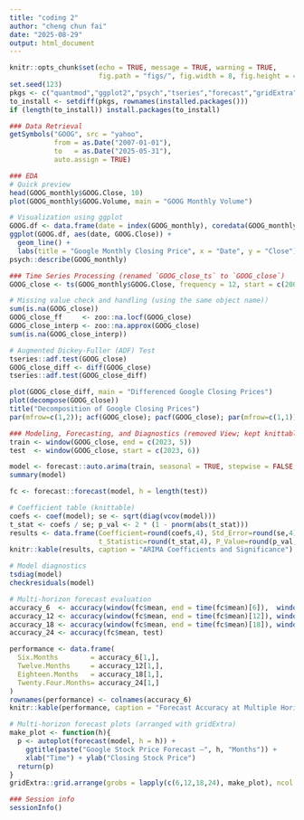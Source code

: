```yaml
---
title: "coding 2"
author: "cheng chun fai"
date: "2025-08-29"
output: html_document
---
```


```r
knitr::opts_chunk$set(echo = TRUE, message = TRUE, warning = TRUE,
                      fig.path = "figs/", fig.width = 8, fig.height = 4, dpi = 300)
set.seed(123)
pkgs <- c("quantmod","ggplot2","psych","tseries","forecast","gridExtra","zoo")
to_install <- setdiff(pkgs, rownames(installed.packages()))
if (length(to_install)) install.packages(to_install)
```

```r
### Data Retrieval
getSymbols("GOOG", src = "yahoo",
           from = as.Date("2007-01-01"),
           to   = as.Date("2025-05-31"),
           auto.assign = TRUE)
```

```r

### EDA
# Quick preview
head(GOOG_monthly$GOOG.Close, 10)
plot(GOOG_monthly$GOOG.Volume, main = "GOOG Monthly Volume")

# Visualization using ggplot
GOOG.df <- data.frame(date = index(GOOG_monthly), coredata(GOOG_monthly))
ggplot(GOOG.df, aes(date, GOOG.Close)) +
  geom_line() +
  labs(title = "Google Monthly Closing Price", x = "Date", y = "Close")
psych::describe(GOOG_monthly)

```

```r

### Time Series Processing (renamed `GOOG_close_ts` to `GOOG_close`)
GOOG_close <- ts(GOOG_monthly$GOOG.Close, frequency = 12, start = c(2007, 1))

# Missing value check and handling (using the same object name)）
sum(is.na(GOOG_close))
GOOG_close_ff     <- zoo::na.locf(GOOG_close)
GOOG_close_interp <- zoo::na.approx(GOOG_close)
sum(is.na(GOOG_close_interp))

# Augmented Dickey-Fuller (ADF) Test
tseries::adf.test(GOOG_close)
GOOG_close_diff <- diff(GOOG_close)
tseries::adf.test(GOOG_close_diff)

plot(GOOG_close_diff, main = "Differenced Google Closing Prices")
plot(decompose(GOOG_close))
title("Decomposition of Google Closing Prices")
par(mfrow=c(1,2)); acf(GOOG_close); pacf(GOOG_close); par(mfrow=c(1,1))

```

```r

### Modeling, Forecasting, and Diagnostics (removed View; kept knittable tables)
train <- window(GOOG_close, end = c(2023, 5))
test  <- window(GOOG_close, start = c(2023, 6))

model <- forecast::auto.arima(train, seasonal = TRUE, stepwise = FALSE, approximation = FALSE)
summary(model)

fc <- forecast::forecast(model, h = length(test))

# Coefficient table (knittable)
coefs <- coef(model); se <- sqrt(diag(vcov(model)))
t_stat <- coefs / se; p_val <- 2 * (1 - pnorm(abs(t_stat)))
results <- data.frame(Coefficient=round(coefs,4), Std_Error=round(se,4),
                      t_Statistic=round(t_stat,4), P_Value=round(p_val,4))
knitr::kable(results, caption = "ARIMA Coefficients and Significance")

# Model diagnostics
tsdiag(model)
checkresiduals(model)

# Multi-horizon forecast evaluation
accuracy_6  <- accuracy(window(fc$mean, end = time(fc$mean)[6]),  window(test, end = time(test)[6]))
accuracy_12 <- accuracy(window(fc$mean, end = time(fc$mean)[12]), window(test, end = time(test)[12]))
accuracy_18 <- accuracy(window(fc$mean, end = time(fc$mean)[18]), window(test, end = time(test)[18]))
accuracy_24 <- accuracy(fc$mean, test)

performance <- data.frame(
  Six.Months        = accuracy_6[1,],
  Twelve.Months     = accuracy_12[1,],
  Eighteen.Months   = accuracy_18[1,],
  Twenty.Four.Months= accuracy_24[1,]
)
rownames(performance) <- colnames(accuracy_6)
knitr::kable(performance, caption = "Forecast Accuracy at Multiple Horizons")

# Multi-horizon forecast plots (arranged with gridExtra)
make_plot <- function(h){
  p <- autoplot(forecast(model, h = h)) +
    ggtitle(paste("Google Stock Price Forecast –", h, "Months")) +
    xlab("Time") + ylab("Closing Stock Price")
  return(p)
}
gridExtra::grid.arrange(grobs = lapply(c(6,12,18,24), make_plot), ncol = 2)
```

```r

### Session info
sessionInfo()
```



           